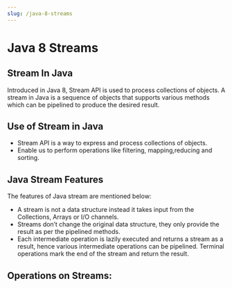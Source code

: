 ```yaml
---
slug: /java-8-streams
---
```

# Java 8 Streams

## Stream In Java

Introduced in Java 8, Stream API is used to process collections of objects.
A stream in Java is a sequence of objects that supports various methods which can be pipelined to produce the desired result.

## Use of Stream in Java

- Stream API is a way to express and process collections of objects.
- Enable us to perform operations like filtering, mapping,reducing and sorting.

## Java Stream Features

The features of Java stream are mentioned below:

- A stream is not a data structure instead it takes input from the Collections, Arrays or I/O channels.
- Streams don’t change the original data structure, they only provide the result as per the pipelined methods.
- Each intermediate operation is lazily executed and returns a stream as a result, hence various intermediate operations can be pipelined. Terminal operations mark the end of the stream and return the result.

## Operations on Streams:

<DocCardList items={useCurrentSidebarCategory().items}/>


